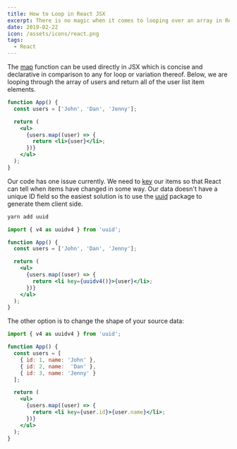 ```yaml
---
title: How to Loop in React JSX
excerpt: There is no magic when it comes to looping over an array in React.
date: 2019-02-22
icon: /assets/icons/react.png
tags:
  - React
---
```


The [map](https://developer.mozilla.org/en-US/docs/Web/JavaScript/Reference/Global_Objects/Array/map) function can be used directly in JSX which is concise and declarative in comparison to any for loop or variation thereof. Below, we are looping through the array of users and return all of the user list item elements.

```jsx
function App() {
  const users = ['John', 'Dan', 'Jenny'];

  return (
    <ul>
      {users.map((user) => {
        return <li>{user}</li>;
      })}
    </ul>
  );
}
```

Our code has one issue currently. We need to [key](https://reactjs.org/docs/lists-and-keys.html#keys) our items so that React can tell when items have changed in some way. Our data doesn't have a unique ID field so the easiest solution is to use the [uuid](https://github.com/uuidjs/uuid) package to generate them client side.

```bash
yarn add uuid
```

```jsx
import { v4 as uuidv4 } from 'uuid';

function App() {
  const users = ['John', 'Dan', 'Jenny'];

  return (
    <ul>
      {users.map((user) => {
        return <li key={uuidv4()}>{user}</li>;
      })}
    </ul>
  );
}
```

The other option is to change the shape of your source data:
```jsx
import { v4 as uuidv4 } from 'uuid';

function App() {
  const users = [
    { id: 1, name: 'John' },
    { id: 2, name:  'Dan' },
    { id: 3, name: 'Jenny' }
  ];

  return (
    <ul>
      {users.map((user) => {
        return <li key={user.id}>{user.name}</li>;
      })}
    </ul>
  );
}
```
